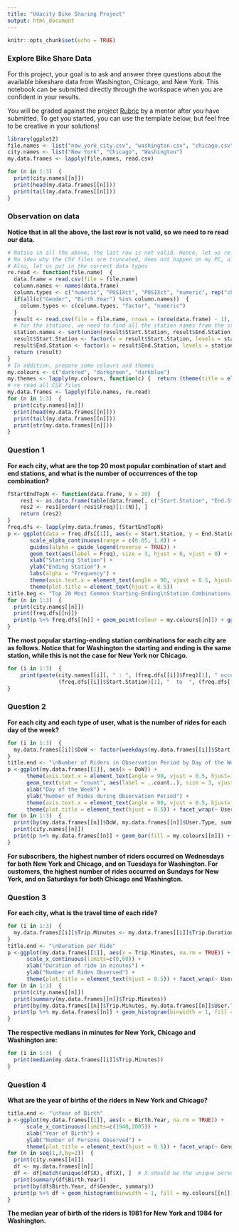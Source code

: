 ```yaml
---
title: "Udacity Bike Sharing Project"
output: html_document
---
```


```r
knitr::opts_chunk$set(echo = TRUE)
```

### Explore Bike Share Data

For this project, your goal is to ask and answer three questions about the available bikeshare data from Washington, Chicago, and New York.  This notebook can be submitted directly through the workspace when you are confident in your results.

You will be graded against the project [Rubric](https://review.udacity.com/#!/rubrics/2508/view) by a mentor after you have submitted.  To get you started, you can use the template below, but feel free to be creative in your solutions!

```r
library(ggplot2)
file.names <- list("new_york_city.csv", "washington.csv", "chicago.csv")
city.names <- list("New York", "Chicago", "Washington")
my.data.frames <- lapply(file.names, read.csv)
```

```r
for (n in 1:3)  {
  print(city.names[[n]])
  print(head(my.data.frames[[n]]))
  print(tail(my.data.frames[[n]]))
}
```

### Observation on data

**Notice that in all the above, the last row is not valid, so we need to re read our data.**

```r
# Notice in all the above, the last row is not valid. Hence, let us re read all the files excluding the last row
# No idea why the CSV files are truncated, does not happen on my PC, already sent feedback to Udacity
# Also, let us put in the correct data types
re.read <- function(file.name)  {
  data.frame = read.csv(file = file.name)
  column.names <- names(data.frame)
  column.types <- c("numeric", "POSIXct", "POSIXct", "numeric", rep("character", 2), "factor")
  if(all(c("Gender", "Birth.Year") %in% column.names))  {
    column.types <- c(column.types, "factor", "numeric")
  }
  result <- read.csv(file = file.name, nrows = (nrow(data.frame) - 1), colClasses = column.types)
  # for the stations, we need to find all the station names from the start and end stations
  station.names <- sort(union(result$Start.Station, result$End.Station))
  result$Start.Station <- factor(x = result$Start.Station, levels = station.names)
  result$End.Station <- factor(x = result$End.Station, levels = station.names)
  return (result)
}
# In addition, prepare some colours and themes
my.colours <- c("darkred", "darkgreen", "darkblue")
my.themes <- lapply(my.colours, function(c) {  return (theme(title = element_text(colour = c))) })
# re read all CSV files
my.data.frames <- lapply(file.names, re.read)
for (n in 1:3)  {
  print(city.names[[n]])
  print(head(my.data.frames[[n]]))
  print(tail(my.data.frames[[n]]))
  print(str(my.data.frames[[n]]))
}
```

### Question 1


**For each city, what are the top 20 most popular combination of start and end stations, and what is the number of occurrences of the top combination?**

```r
fStartEndTopN <- function(data.frame, N = 20)  {
    res1 <- as.data.frame(table(data.frame[, c("Start.Station", "End.Station")]))
    res2 <- res1[order(-res1$Freq)[1:(N)], ]
    return (res2)
}
freq.dfs <- lapply(my.data.frames, fStartEndTopN)
p <- ggplot(data = freq.dfs[[1]], aes(x = Start.Station, y = End.Station, alpha = Freq)) +
       scale_alpha_continuous(range = c(0.05, 1.0)) +
       guides(alpha = guide_legend(reverse = TRUE)) +
       geom_text(aes(label = Freq), size = 3, hjust = 0, vjust = 0) +
       xlab("Starting Station") +
       ylab("Ending Station") +
       labs(alpha = "Frequency") +
       theme(axis.text.x = element_text(angle = 90, vjust = 0.5, hjust=1)) +
       theme(plot.title = element_text(hjust = 0.5))
title.beg <- "Top 20 Most Common Starting-Ending\nStation Combinations in"
for (n in 1:3)  {
  print(city.names[[n]])
  print(freq.dfs[[n]])
  print(p %+% freq.dfs[[n]] + geom_point(colour = my.colours[[n]]) + ggtitle(paste(title.beg, city.names[[n]])) + my.themes[[n]])
}
```

**The most popular starting-ending station combinations for each city are as follows. Notice that for Washington the starting and ending is the same station, while this is not the case for New York nor Chicago.**

```r
for (i in 1:3)  {
    print(paste(city.names[[i]], " : ", (freq.dfs[[i]]$Freq)[1], " occurrences, from   ",
                (freq.dfs[[i]]$Start.Station)[1], "  to  ", (freq.dfs[[i]]$End.Station)[1]))
}
```

### Question 2

**For each city and each type of user, what is the number of rides for each day of the week?**

```r
for (i in 1:3)  {
  my.data.frames[[i]]$DoW <- factor(weekdays(my.data.frames[[i]]$Start.Time), levels = c("Monday","Tuesday","Wednesday","Thursday","Friday","Saturday","Sunday"))
}
title.end <- "\nNumber of Riders in Observation Period by Day of the Week"
p <-ggplot(my.data.frames[[1]], aes(x = DoW)) +
      theme(axis.text.x = element_text(angle = 90, vjust = 0.5, hjust=1)) +
      geom_text(stat = "count", aes(label = ..count..), size = 3, vjust = -1) +
      xlab("Day of the Week") +
      ylab("Number of Rides during Observation Period") +
      theme(axis.text.x = element_text(angle = 90, vjust = 0.5, hjust=1)) +
      theme(plot.title = element_text(hjust = 0.5)) + facet_wrap(~ User.Type)
for (n in 1:3)  {
  print(by(my.data.frames[[n]]$DoW, my.data.frames[[n]]$User.Type, summary))
  print(city.names[[n]])
  print(p %+% my.data.frames[[n]] + geom_bar(fill = my.colours[[n]]) + my.themes[[n]] + ggtitle(paste(city.names[[n]], title.end)))
}
```

**For subscribers, the highest number of riders occurred on Wednesdays for both New York and Chicago, and on Tuesdays for Washington. For customers, the highest number of rides occurred on Sundays for New York, and on Saturdays for both Chicago and Washington.**

### Question 3

**For each city, what is the travel time of each ride?**

```r
for (i in 1:3)  {
  my.data.frames[[i]]$Trip.Minutes <- my.data.frames[[i]]$Trip.Duration / 60
}
title.end <- "\nDuration per Ride"
p <-ggplot(my.data.frames[[1]], aes(x = Trip.Minutes, na.rm = TRUE)) +
      scale_x_continuous(limits=c(0,60)) +
      xlab("Duration of ride in minutes") +
      ylab("Number of Rides Observed") +
      theme(plot.title = element_text(hjust = 0.5)) + facet_wrap(~ User.Type)
for (n in 1:3)  {
  print(city.names[[n]])
  print(summary(my.data.frames[[n]]$Trip.Minutes))
  print(by(my.data.frames[[n]]$Trip.Minutes, my.data.frames[[n]]$User.Type, summary))
  print(p %+% my.data.frames[[n]] + geom_histogram(binwidth = 1, fill = my.colours[[n]]) + my.themes[[n]]  + ggtitle(paste(city.names[[n]], title.end)))
}
```

**The respective medians in minutes for New York, Chicago and Washington are:**
```r
for (i in 1:3)  {
  print(median(my.data.frames[[i]]$Trip.Minutes))
}
```

### Question 4

**What are the year of births of the riders in New York and Chicago?**

```r
title.end <- "\nYear of Birth"
p <-ggplot(my.data.frames[[1]], aes(x = Birth.Year, na.rm = TRUE)) +
      scale_x_continuous(limits=c(1940,2005)) +
      xlab("Year of Birth") +
      ylab("Number of Persons Observed") +
      theme(plot.title = element_text(hjust = 0.5)) + facet_wrap(~ Gender)
for (n in seq(1,3,by=2))  {
  print(city.names[[n]])
  df <- my.data.frames[[n]]
  df <- df[match(unique(df$X), df$X), ]  # X should be the unique person identifier
  print(summary(df$Birth.Year))
  print(by(df$Birth.Year, df$Gender, summary))
  print(p %+% df + geom_histogram(binwidth = 1, fill = my.colours[[n]]) + my.themes[[n]] + ggtitle(paste(city.names[[n]], title.end)))
}
```

**The median year of birth of the riders is 1981 for New York and 1984 for Washington.**